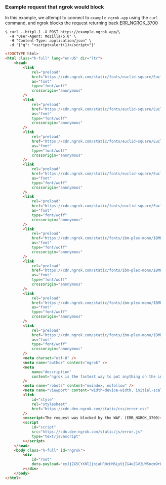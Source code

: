 ### Example request that ngrok would block

In this example, we attempt to connect to `example.ngrok.app` using the
`curl` command, and ngrok blocks the request returning back [ERR_NGROK_3700](/errors/err_ngrok_3700/)

```curl
$ curl --http1.1 -X POST https://example.ngrok.app/\
  -H "User-Agent: Mozilla/5.0" \
  -H "Content-Type: application/json" \
  -d '{"q": "<script>alert(1)</script>"}'
```

```html
<!DOCTYPE html>
<html class="h-full" lang="en-US" dir="ltr">
	<head>
		<link
			rel="preload"
			href="https://cdn.ngrok.com/static/fonts/euclid-square/EuclidSquare-Regular-WebS.woff"
			as="font"
			type="font/woff"
			crossorigin="anonymous"
		/>
		<link
			rel="preload"
			href="https://cdn.ngrok.com/static/fonts/euclid-square/EuclidSquare-RegularItalic-WebS.woff"
			as="font"
			type="font/woff"
			crossorigin="anonymous"
		/>
		<link
			rel="preload"
			href="https://cdn.ngrok.com/static/fonts/euclid-square/EuclidSquare-Medium-WebS.woff"
			as="font"
			type="font/woff"
			crossorigin="anonymous"
		/>
		<link
			rel="preload"
			href="https://cdn.ngrok.com/static/fonts/euclid-square/EuclidSquare-Semibold-WebS.woff"
			as="font"
			type="font/woff"
			crossorigin="anonymous"
		/>
		<link
			rel="preload"
			href="https://cdn.ngrok.com/static/fonts/euclid-square/EuclidSquare-MediumItalic-WebS.woff"
			as="font"
			type="font/woff"
			crossorigin="anonymous"
		/>
		<link
			rel="preload"
			href="https://cdn.ngrok.com/static/fonts/ibm-plex-mono/IBMPlexMono-Text.woff"
			as="font"
			type="font/woff"
			crossorigin="anonymous"
		/>
		<link
			rel="preload"
			href="https://cdn.ngrok.com/static/fonts/ibm-plex-mono/IBMPlexMono-TextItalic.woff"
			as="font"
			type="font/woff"
			crossorigin="anonymous"
		/>
		<link
			rel="preload"
			href="https://cdn.ngrok.com/static/fonts/ibm-plex-mono/IBMPlexMono-SemiBold.woff"
			as="font"
			type="font/woff"
			crossorigin="anonymous"
		/>
		<link
			rel="preload"
			href="https://cdn.ngrok.com/static/fonts/ibm-plex-mono/IBMPlexMono-SemiBoldItalic.woff"
			as="font"
			type="font/woff"
			crossorigin="anonymous"
		/>
		<meta charset="utf-8" />
		<meta name="author" content="ngrok" />
		<meta
			name="description"
			content="ngrok is the fastest way to put anything on the internet with a single command."
		/>
		<meta name="robots" content="noindex, nofollow" />
		<meta name="viewport" content="width=device-width, initial-scale=1" />
		<link
			id="style"
			rel="stylesheet"
			href="https://cdn.dev-ngrok.com/static/css/error.css"
		/>
		<noscript>The request was blocked by the WAF. (ERR_NGROK_3700)</noscript>
		<script
			id="script"
			src="https://cdn.dev-ngrok.com/static/js/error.js"
			type="text/javascript"
		></script>
	</head>
	<body class="h-full" id="ngrok">
		<div
			id="root"
			data-payload="eyJjZG5CYXNlIjoiaHR0cHM6Ly9jZG4uZGV2LW5ncm9rLmNvbS8iLCJjb2RlIjoiMzcwMCIsIm1lc3NhZ2UiOiJUaGUgcmVxdWVzdCB3YXMgYmxvY2tlZCBieSB0aGUgV0FGLiIsInRpdGxlIjoiRm9yYmlkZGVuIn0="
		></div>
	</body>
</html>
```
